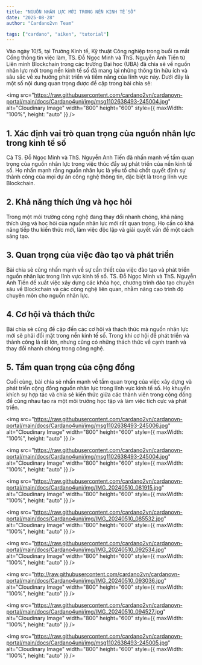 ```yaml
---
title: "NGUỒN NHÂN LỰC MỚI TRONG NỀN KINH TẾ SỐ"
date: "2025-08-28"
author: "Cardano2vn Team"

tags: ["cardano", "aiken", "tutorial"]
---
```


Vào ngày 10/5, tại Trường Kinh tế, Kỹ thuật Công nghiệp trong buổi ra mắt Cổng thông tin việc làm, TS. Đỗ Ngọc Minh và ThS. Nguyễn Anh Tiến từ Liên minh Blockchain trong các trường Đại học (UBA) đã chia sẻ về nguồn nhân lực mới trong nền kinh tế số đã mang lại những thông tin hữu ích và sâu sắc về xu hướng phát triển và tiềm năng của lĩnh vực này. Dưới đây là một số nội dung quan trọng được đề cập trong bài chia sẻ:

<img
  src="https://raw.githubusercontent.com/cardano2vn/cardanovn-portal/main/docs/Cardano4uni/img/msg1102638493-245004.jpg"
  alt="Cloudinary Image"
  width="800"
  height="600"
  style={{ maxWidth: "100%", height: "auto" }}
/>

## 1. Xác định vai trò quan trọng của nguồn nhân lực trong kinh tế số

Cả TS. Đỗ Ngọc Minh và ThS. Nguyễn Anh Tiến đã nhấn mạnh về tầm quan trọng của nguồn nhân lực trong việc thúc đẩy sự phát triển của nền kinh tế số. Họ nhấn mạnh rằng nguồn nhân lực là yếu tố chủ chốt quyết định sự thành công của mọi dự án công nghệ thông tin, đặc biệt là trong lĩnh vực Blockchain.

## 2. Khả năng thích ứng và học hỏi

Trong một môi trường công nghệ đang thay đổi nhanh chóng, khả năng thích ứng và học hỏi của nguồn nhân lực mới rất quan trọng. Họ cần có khả năng tiếp thu kiến thức mới, làm việc độc lập và giải quyết vấn đề một cách sáng tạo.

## 3. Quan trọng của việc đào tạo và phát triển

Bài chia sẻ cũng nhấn mạnh về sự cần thiết của việc đào tạo và phát triển nguồn nhân lực trong lĩnh vực kinh tế số. TS. Đỗ Ngọc Minh và ThS. Nguyễn Anh Tiến đề xuất việc xây dựng các khóa học, chương trình đào tạo chuyên sâu về Blockchain và các công nghệ liên quan, nhằm nâng cao trình độ chuyên môn cho nguồn nhân lực.

## 4. Cơ hội và thách thức

Bài chia sẻ cũng đề cập đến các cơ hội và thách thức mà nguồn nhân lực mới sẽ phải đối mặt trong nền kinh tế số. Trong khi cơ hội để phát triển và thành công là rất lớn, nhưng cũng có những thách thức về cạnh tranh và thay đổi nhanh chóng trong công nghệ.

## 5. Tầm quan trọng của cộng đồng

Cuối cùng, bài chia sẻ nhấn mạnh về tầm quan trọng của việc xây dựng và phát triển cộng đồng nguồn nhân lực trong lĩnh vực kinh tế số. Họ khuyến khích sự hợp tác và chia sẻ kiến thức giữa các thành viên trong cộng đồng để cùng nhau tạo ra một môi trường học tập và làm việc tích cực và phát triển.

<img
  src="https://raw.githubusercontent.com/cardano2vn/cardanovn-portal/main/docs/Cardano4uni/img/msg1102638493-245006.jpg"
  alt="Cloudinary Image"
  width="800"
  height="600"
  style={{ maxWidth: "100%", height: "auto" }}
/>

<img
  src="https://raw.githubusercontent.com/cardano2vn/cardanovn-portal/main/docs/Cardano4uni/img/msg1102638493-245004.jpg"
  alt="Cloudinary Image"
  width="800"
  height="600"
  style={{ maxWidth: "100%", height: "auto" }}
/>

<img
  src="https://raw.githubusercontent.com/cardano2vn/cardanovn-portal/main/docs/Cardano4uni/img/IMG_20240510_081915.jpg"
  alt="Cloudinary Image"
  width="800"
  height="600"
  style={{ maxWidth: "100%", height: "auto" }}
/>

<img
  src="https://raw.githubusercontent.com/cardano2vn/cardanovn-portal/main/docs/Cardano4uni/img/IMG_20240510_085532.jpg"
  alt="Cloudinary Image"
  width="800"
  height="600"
  style={{ maxWidth: "100%", height: "auto" }}
/>

<img
  src="https://raw.githubusercontent.com/cardano2vn/cardanovn-portal/main/docs/Cardano4uni/img/IMG_20240510_092534.jpg"
  alt="Cloudinary Image"
  width="800"
  height="600"
  style={{ maxWidth: "100%", height: "auto" }}
/>

<img
  src="http://raw.githubusercontent.com/cardano2vn/cardanovn-portal/main/docs/Cardano4uni/img/IMG_20240510_093036.jpg"
  alt="Cloudinary Image"
  width="800"
  height="600"
  style={{ maxWidth: "100%", height: "auto" }}
/>

<img
  src="https://raw.githubusercontent.com/cardano2vn/cardanovn-portal/main/docs/Cardano4uni/img/IMG_20240510_094527.jpg"
  alt="Cloudinary Image"
  width="800"
  height="600"
  style={{ maxWidth: "100%", height: "auto" }}
/>

<img
  src="https://raw.githubusercontent.com/cardano2vn/cardanovn-portal/main/docs/Cardano4uni/img/msg1102638493-245005.jpg"
  alt="Cloudinary Image"
  width="800"
  height="600"
  style={{ maxWidth: "100%", height: "auto" }}
/>
